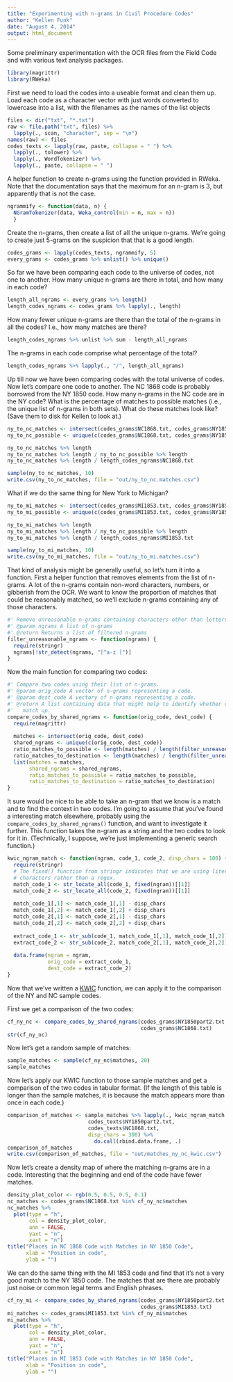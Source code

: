 ```yaml
---
title: "Experimenting with n-grams in Civil Procedure Codes"
author: "Kellen Funk"
date: "August 4, 2014"
output: html_document
---
```


Some preliminary experimentation with the OCR files from the Field Code and with
various text analysis packages.

```r
library(magrittr)
library(RWeka)
```

First we need to load the codes into a useable format and clean them up. Load each code as a character vector with just words converted to lowercase into a list, with the filenames as the names of the list objects

```r
files <- dir("txt", "*.txt")
raw <- file.path("txt", files) %>%
  lapply(., scan, "character", sep = "\n")
names(raw) <- files
codes_texts <- lapply(raw, paste, collapse = " ") %>%
  lapply(., tolower) %>%
  lapply(., WordTokenizer) %>%
  lapply(., paste, collapse = " ")
```

A helper function to create n-grams using the function provided in RWeka. Note that the documentation says that the maximum for an n-gram is 3, but apparently that is not the case. 

```r
ngrammify <- function(data, n) { 
  NGramTokenizer(data, Weka_control(min = n, max = n))
  }
```

Create the n-grams, then create a list of all the unique n-grams. We're going to create just 5-grams on the suspicion that that is a good length.

```r
codes_grams <- lapply(codes_texts, ngrammify, 5)
every_grams <- codes_grams %>% unlist() %>% unique()
```

So far we have been comparing each code to the universe of codes, not one to another.
How many unique n-grams are there in total, and how many in each code?

```r
length_all_ngrams <- every_grams %>% length()
length_codes_ngrams <- codes_grams %>% lapply(., length)
```

How many fewer unique n-grams are there than the total of the n-grams in all the codes? I.e., how many matches are there?

```r
length_codes_ngrams %>% unlist %>% sum - length_all_ngrams
```

The n-grams in each code comprise what percentage of the total?

```r
length_codes_ngrams %>% lapply(., "/", length_all_ngrams)
```

Up till now we have been comparing codes with the total universe of codes. Now let's compare one code to another. The NC 1868 code is probably borrowed from the NY 1850 code. How many n-grams in the NC code are in the NY code? What is the percentage of matches to possible matches (i.e., the unique list of n-grams in both sets). What do these matches look like? (Save them to disk for Kellen to look at.)

```r
ny_to_nc_matches <- intersect(codes_grams$NC1868.txt, codes_grams$NY1850part2.txt) 
ny_to_nc_possible <- unique(c(codes_grams$NC1868.txt, codes_grams$NY1850part2.txt))

ny_to_nc_matches %>% length
ny_to_nc_matches %>% length / ny_to_nc_possible %>% length
ny_to_nc_matches %>% length / length_codes_ngrams$NC1868.txt

sample(ny_to_nc_matches, 10)
write.csv(ny_to_nc_matches, file = "out/ny_to_nc.matches.csv")
```

What if we do the same thing for New York to Michigan?

```r
ny_to_mi_matches <- intersect(codes_grams$MI1853.txt, codes_grams$NY1850part2.txt) 
ny_to_mi_possible <- unique(c(codes_grams$MI1853.txt, codes_grams$NY1850part2.txt))

ny_to_mi_matches %>% length
ny_to_mi_matches %>% length / ny_to_nc_possible %>% length
ny_to_mi_matches %>% length / length_codes_ngrams$MI1853.txt

sample(ny_to_mi_matches, 10)
write.csv(ny_to_mi_matches, file = "out/ny_to_mi.matches.csv")
```

That kind of analysis might be generally useful, so let's turn it into a function. First a helper function that removes elements from the list of n-grams. A lot of the n-grams contain non-word characters, numbers, or gibberish from the OCR. We want to know the proportion of matches that could be reasonably matched, so we'll exclude n-grams containing any of those characters.

```r
#' Remove unreasonable n-grams containing characters other than letters and spaces
#' @param ngrams A list of n-grams
#' @return Returns a list of filtered n-grams
filter_unreasonable_ngrams <- function(ngrams) {
  require(stringr)
  ngrams[!str_detect(ngrams, "[^a-z ]")]
}
```

Now the main function for comparing two codes:

```r
#' Compare two codes using their list of n-grams.
#' @param orig_code A vector of n-grams representing a code.
#' @param dest_code A vectory of n-grams representing a code.
#' @return A list containing data that might help to identify whether codes
#'   match up.
compare_codes_by_shared_ngrams <- function(orig_code, dest_code) {
  require(magrittr)
  
  matches <- intersect(orig_code, dest_code)
  shared_ngrams <- unique(c(orig_code, dest_code))
  ratio_matches_to_possible <- length(matches) / length(filter_unreasonable_ngrams(shared_ngrams))
  ratio_matches_to_destination <- length(matches) / length(filter_unreasonable_ngrams(dest_code))
  list(matches = matches,
       shared_ngrams = shared_ngrams,
       ratio_matches_to_possible = ratio_matches_to_possible,
       ratio_matches_to_destination = ratio_matches_to_destination)
}
```

It sure would be nice to be able to take an n-gram that we know is a match and to find the context in two codes. I'm going to assume that you've found a interesting match elsewhere, probably using the `compare_codes_by_shared_ngrams()` function, and want to investigate it further. This function takes the n-gram as a string and the two codes to look for it in. (Technically, I suppose, we're just implementing a generic search function.) 

```r
kwic_ngram_match <- function(ngram, code_1, code_2, disp_chars = 100) {
  require(stringr)
  # The fixed() function from stringr indicates that we are using literal
  # characters rather than a regex.
  match_code_1 <- str_locate_all(code_1, fixed(ngram))[[1]]
  match_code_2 <- str_locate_all(code_2, fixed(ngram))[[1]]
  
  match_code_1[,1] <- match_code_1[,1] - disp_chars
  match_code_1[,2] <- match_code_1[,2] + disp_chars
  match_code_2[,1] <- match_code_2[,1] - disp_chars
  match_code_2[,2] <- match_code_2[,2] + disp_chars
  
  extract_code_1 <- str_sub(code_1, match_code_1[,1], match_code_1[,2])
  extract_code_2 <- str_sub(code_2, match_code_2[,1], match_code_2[,2])
  
  data.frame(ngram = ngram,
             orig_code = extract_code_1,
             dest_code = extract_code_2)
}
```

Now that we've written a [KWIC](http://en.wikipedia.org/wiki/Key_Word_in_Context) function, we can apply it to the comparison of the NY and NC sample codes.

First we get a comparison of the two codes:

```r
cf_ny_nc <- compare_codes_by_shared_ngrams(codes_grams$NY1850part2.txt,
                                           codes_grams$NC1868.txt)
str(cf_ny_nc)
```

Now let's get a random sample of matches:

```r
sample_matches <- sample(cf_ny_nc$matches, 20)
sample_matches
```

Now let's apply our KWIC function to those sample matches and get a comparison of the two codes in tabular format. (If the length of this table is longer than the sample matches, it is because the match appears more than once in each code.)

```r
comparison_of_matches <- sample_matches %>% lapply(., kwic_ngram_match,
                          codes_texts$NY1850part2.txt,
                          codes_texts$NC1868.txt,
                          disp_chars = 300) %>%
                            do.call(rbind.data.frame, .)
comparison_of_matches
write.csv(comparison_of_matches, file = "out/matches_ny_nc_kwic.csv")
```

Now let's create a density map of where the matching n-grams are in a code. Interesting that the beginning and end of the code have fewer matches.

```r
density_plot_color <- rgb(0.5, 0.5, 0.5, 0.1)
nc_matches <- codes_grams$NC1868.txt %in% cf_ny_nc$matches  
nc_matches %>% 
  plot(type = "h",
       col = density_plot_color,
       ann = FALSE,
       yaxt = "n",
       xaxt = "n")
title("Places in NC 1868 Code with Matches in NY 1850 Code",
      xlab = "Position in code",
      ylab = "")
```

We can do the same thing with the MI 1853 code and find that it's not a very good match to the NY 1850 code. The matches that are there are probably just noise or common legal terms and English phrases.

```r
cf_ny_mi <- compare_codes_by_shared_ngrams(codes_grams$NY1850part2.txt,
                                           codes_grams$MI1853.txt)
mi_matches <- codes_grams$MI1853.txt %in% cf_ny_mi$matches  
mi_matches %>% 
  plot(type = "h",
       col = density_plot_color,
       ann = FALSE,
       yaxt = "n",
       xaxt = "n")
title("Places in MI 1853 Code with Matches in NY 1850 Code",
      xlab = "Position in code",
      ylab = "")
```





